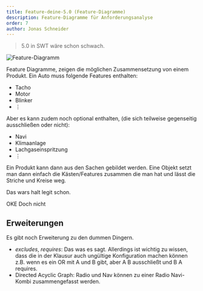 ```yaml
---
title: Feature-deine-5.0 (Feature-Diagramme)
description: Feature-Diagramme für Anforderungsanalyse
order: 7
author: Jonas Schneider
---
```


> 5.0 in SWT wäre schon schwach.

![Feature-Diagramm](/teaching-assets/es/feature-diagramm.svg)

Feature Diagramme, zeigen die möglichen Zusammensetzung von einem Produkt. 
Ein Auto muss folgende Features enthalten:
- Tacho
- Motor
- Blinker
- $\vdots$

Aber es kann zudem noch optional enthalten, (die sich teilweise gegenseitig ausschließen oder nicht):
- Navi
- Klimaanlage
- Lachgaseinspritzung
- $\vdots$

Ein Produkt kann dann aus den Sachen gebildet werden. Eine Objekt setzt man dann einfach die Kästen/Features zusammen die man hat und lässt die Striche und Kreise weg.

Das wars halt legit schon.

OKE Doch nicht

## Erweiterungen

Es gibt noch Erweiterung zu den dummen Dingern.
- *excludes*, *requires*: Das was es sagt. Allerdings ist wichtig zu wissen, dass die in der Klausur auch ungültige Konfiguration machen können z.B. wenn es ein OR mit A und B gibt, aber A B ausschließt und B A requires.   
- Directed Acyclic Graph: Radio und Nav können zu einer Radio Navi-Kombi zusammengefasst werden.
 
